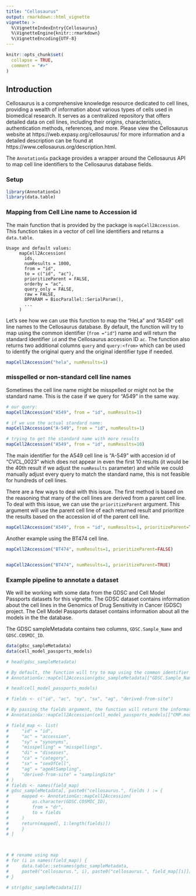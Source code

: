 ```yaml
---
title: "Cellosaurus"
output: rmarkdown::html_vignette
vignette: >
  %\VignetteIndexEntry{Cellosaurus}
  %\VignetteEngine{knitr::rmarkdown}
  %\VignetteEncoding{UTF-8}
---
```


```r
knitr::opts_chunk$set(
  collapse = TRUE,
  comment = "#>"
)
```

## Introduction
Cellosaurus is a comprehensive knowledge resource dedicated to cell lines,
providing a wealth of information about various types of cells used in
biomedical research. It serves as a centralized repository that offers
detailed data on cell lines, including their origins, characteristics,
authentication methods, references, and more. Please view the Cellosaurus
website at https://web.expasy.org/cellosaurus/ for more information and
a detailed description can be found at https://www.cellosaurus.org/description.html.

The `AnnotationGx` package provides a wrapper around the Cellosaurus API to 
map cell line identifiers to the Cellosaurus database fields. 

### Setup

```r
library(AnnotationGx)
library(data.table)

```


### Mapping from Cell Line name to Accession id
The main function that is provided by the package is `mapCell2Accession`. This function
takes in a vector of cell line identifiers and returns a `data.table`. 

```
Usage and default values:
     mapCell2Accession(
       ids,
       numResults = 1000,
       from = "id",
       to = c("id", "ac"),
       prioritizeParent = FALSE,
       orderby = "ac",
       query_only = FALSE,
       raw = FALSE,
       BPPARAM = BiocParallel::SerialParam(),
       ...
     )
```

Let's see how we can use this function to map the "HeLa" and "A549" cell line names
to the Cellosaurus database. 
By default, the function will try to map using the common identifier (`from ="id"`) name and 
will return the standard identifier `id` and the Cellosaurus accession ID `ac`. The 
function also returns two additional columns `query` and `query:<from>` which
can be used to identify the original query and the original identifier type if needed. 
``` r
mapCell2Accession("hela", numResults=1)
```

### misspelled or non-standard cell line names

Sometimes the cell line name might be misspelled or might not be the standard name. 
This is the case if we query for "A549" in the same way. 
``` r
# our query:
mapCell2Accession("A549", from = "id", numResults=1)

# if we use the actual standard name:
mapCell2Accession("A-549", from = "id", numResults=1)

# trying to get the standard name with more results
mapCell2Accession("A549", from = "id", numResults=10)
```

The main identifier for the A549 cell line is "A-549" with accesion id of "CVCL_0023" 
which does not appear in even the first 10 results (it would be the 40th result 
if we adjust the `numResults` parameter) and while we could manually adjust every query 
to match the standard name, this is not feasible for hundreds of cell lines. 

There are a few ways to deal with this issue. 
The first method is based on the reasoning that many of the cell lines are derived from a parent cell line.
To deal with this issue, we can use the `prioritizeParent` argument. 
This argument will use the parent cell line of each returned result and prioritize the
results based on the accession id of the parent cell line. 

``` r
mapCell2Accession("A549", from = "id", numResults=1, prioritizeParent=TRUE)
```

Another example using the BT474 cell line. 

``` r
mapCell2Accession("BT474", numResults=1, prioritizeParent=FALSE)


mapCell2Accession("BT474", numResults=1, prioritizeParent=TRUE)
```





### Example pipeline to annotate a dataset
We will be working with some data from the GDSC and Cell Model Passports datasets 
for this vignette. The GDSC dataset contains information about the cell lines 
in the Genomics of Drug Sensitivity in Cancer (GDSC) project. The Cell Model
Passports dataset contains information about all the models in the the database.


The GDSC sampleMetadata contains two columns, `GDSC.Sample_Name` and `GDSC.COSMIC_ID`.
``` r
data(gdsc_sampleMetadata)
data(cell_model_passports_models)
```

```r
# head(gdsc_sampleMetadata)

```


```r
# By default, the function will try to map using the common identifier name to the Cellosaurus accession number
# AnnotationGx::mapCell2Accession(gdsc_sampleMetadata[["GDSC.Sample_Name"]])

```


```r
# head(cell_model_passports_models)

```


```r
# fields <- c("id", "ac", "sy", "sx", "ag", "derived-from-site")

# By passing the fields argument, the function will return the information for the fields specified
# AnnotationGx::mapCell2Accession(cell_model_passports_models[["CMP.model_name"]], to=fields) |> head()

```


```r
# field_map <- list(
#     "id" = "id",
#     "ac" = "accession",
#     "sy" = "synonyms",
#     "misspelling" = "misspellings",
#     "di" = "diseases",
#     "ca" = "category",
#     "sx" = "sexOfCell",
#     "ag" = "ageAtSampling",
#     "derived-from-site" = "samplingSite"
# )
# fields <- names(field_map)
# gdsc_sampleMetadata[, paste0("cellosaurus.", fields ) := {
#     mapped <- AnnotationGx::mapCell2Accession(
#         as.character(GDSC.COSMIC_ID),
#         from = "dr",
#         to = fields
#     )
#     return(mapped[, 1:length(fields)])
#     }
# ]



# # rename using map
# for (i in names(field_map)) {
#     data.table::setnames(gdsc_sampleMetadata,
#     paste0("cellosaurus.", i), paste0("cellosaurus.", field_map[[i]]), skip_absent = TRUE)
# }

# str(gdsc_sampleMetadata[1])
```
